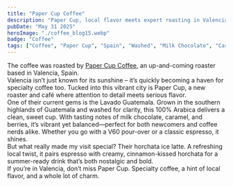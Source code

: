 ```yaml
---
title: "Paper Cup Coffee"
description: "Paper Cup, local flavor meets expert roasting in Valencia"
pubDate: "May 31 2025"
heroImage: "./coffee_blog15.webp"
badge: "Coffee"
tags: ["Coffee", "Paper Cup", "Spain", "Washed", "Milk Chocolate", "Caramel", "Berries"]
---
```


The coffee was roasted by [Paper Cup Coffee](https://www.instagram.com/papercup.valencia/), an up-and-coming roaster based in Valencia, Spain.
<br />
Valencia isn’t just known for its sunshine – it’s quickly becoming a haven for specialty coffee too. Tucked into this vibrant city is Paper Cup, a new roaster and café where attention to detail meets serious flavor.
<br />
One of their current gems is the Lavado Guatemala. Grown in the southern highlands of Guatemala and washed for clarity, this 100% Arabica delivers a clean, sweet cup. With tasting notes of milk chocolate, caramel, and berries, it’s vibrant yet balanced—perfect for both newcomers and coffee nerds alike. Whether you go with a V60 pour-over or a classic espresso, it shines.
<br />
But what really made my visit special? Their horchata ice latte. A refreshing local twist, it pairs espresso with creamy, cinnamon-kissed horchata for a summer-ready drink that’s both nostalgic and bold.
<br />
If you’re in Valencia, don’t miss Paper Cup. Specialty coffee, a hint of local flavor, and a whole lot of charm.